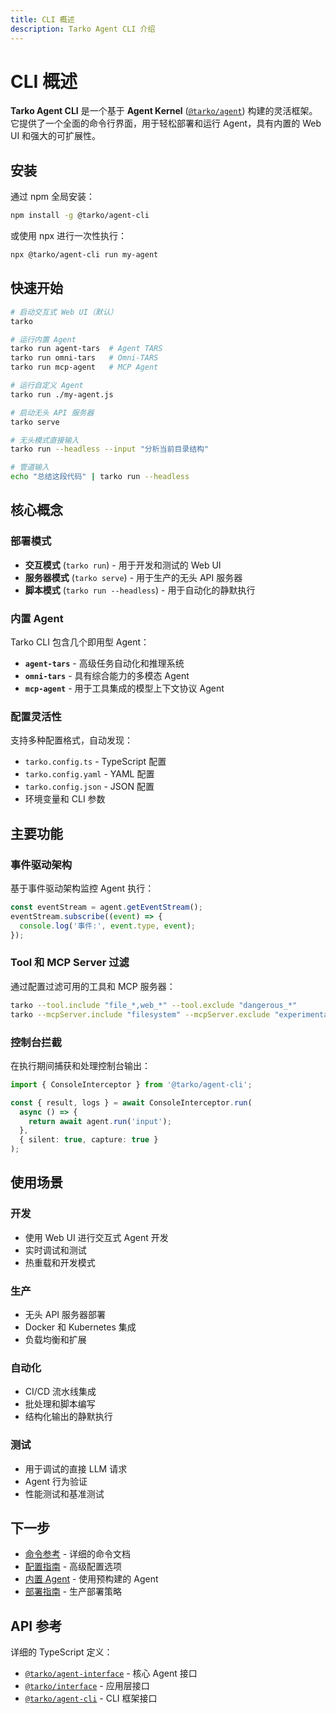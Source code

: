 ```yaml
---
title: CLI 概述
description: Tarko Agent CLI 介绍
---
```


# CLI 概述

**Tarko Agent CLI** 是一个基于 **Agent Kernel** ([`@tarko/agent`](https://www.npmjs.com/package/@tarko/agent)) 构建的灵活框架。它提供了一个全面的命令行界面，用于轻松部署和运行 Agent，具有内置的 Web UI 和强大的可扩展性。

## 安装

通过 npm 全局安装：

```bash
npm install -g @tarko/agent-cli
```

或使用 npx 进行一次性执行：

```bash
npx @tarko/agent-cli run my-agent
```

## 快速开始

```bash
# 启动交互式 Web UI（默认）
tarko

# 运行内置 Agent
tarko run agent-tars  # Agent TARS
tarko run omni-tars   # Omni-TARS
tarko run mcp-agent   # MCP Agent

# 运行自定义 Agent
tarko run ./my-agent.js

# 启动无头 API 服务器
tarko serve

# 无头模式直接输入
tarko run --headless --input "分析当前目录结构"

# 管道输入
echo "总结这段代码" | tarko run --headless
```

## 核心概念

### 部署模式

- **交互模式** (`tarko run`) - 用于开发和测试的 Web UI
- **服务器模式** (`tarko serve`) - 用于生产的无头 API 服务器
- **脚本模式** (`tarko run --headless`) - 用于自动化的静默执行

### 内置 Agent

Tarko CLI 包含几个即用型 Agent：

- **`agent-tars`** - 高级任务自动化和推理系统
- **`omni-tars`** - 具有综合能力的多模态 Agent
- **`mcp-agent`** - 用于工具集成的模型上下文协议 Agent

### 配置灵活性

支持多种配置格式，自动发现：
- `tarko.config.ts` - TypeScript 配置
- `tarko.config.yaml` - YAML 配置
- `tarko.config.json` - JSON 配置
- 环境变量和 CLI 参数

## 主要功能

### 事件驱动架构

基于事件驱动架构监控 Agent 执行：

```typescript
const eventStream = agent.getEventStream();
eventStream.subscribe((event) => {
  console.log('事件:', event.type, event);
});
```

### Tool 和 MCP Server 过滤

通过配置过滤可用的工具和 MCP 服务器：

```bash
tarko --tool.include "file_*,web_*" --tool.exclude "dangerous_*"
tarko --mcpServer.include "filesystem" --mcpServer.exclude "experimental_*"
```

### 控制台拦截

在执行期间捕获和处理控制台输出：

```typescript
import { ConsoleInterceptor } from '@tarko/agent-cli';

const { result, logs } = await ConsoleInterceptor.run(
  async () => {
    return await agent.run('input');
  },
  { silent: true, capture: true }
);
```

## 使用场景

### 开发
- 使用 Web UI 进行交互式 Agent 开发
- 实时调试和测试
- 热重载和开发模式

### 生产
- 无头 API 服务器部署
- Docker 和 Kubernetes 集成
- 负载均衡和扩展

### 自动化
- CI/CD 流水线集成
- 批处理和脚本编写
- 结构化输出的静默执行

### 测试
- 用于调试的直接 LLM 请求
- Agent 行为验证
- 性能测试和基准测试

## 下一步

- [命令参考](/guide/cli/commands) - 详细的命令文档
- [配置指南](/guide/cli/configuration) - 高级配置选项
- [内置 Agent](/guide/cli/built-in-agents) - 使用预构建的 Agent
- [部署指南](/guide/deployment/cli) - 生产部署策略

## API 参考

详细的 TypeScript 定义：

- [`@tarko/agent-interface`](https://www.npmjs.com/package/@tarko/agent-interface) - 核心 Agent 接口
- [`@tarko/interface`](https://www.npmjs.com/package/@tarko/interface) - 应用层接口
- [`@tarko/agent-cli`](https://www.npmjs.com/package/@tarko/agent-cli) - CLI 框架接口
